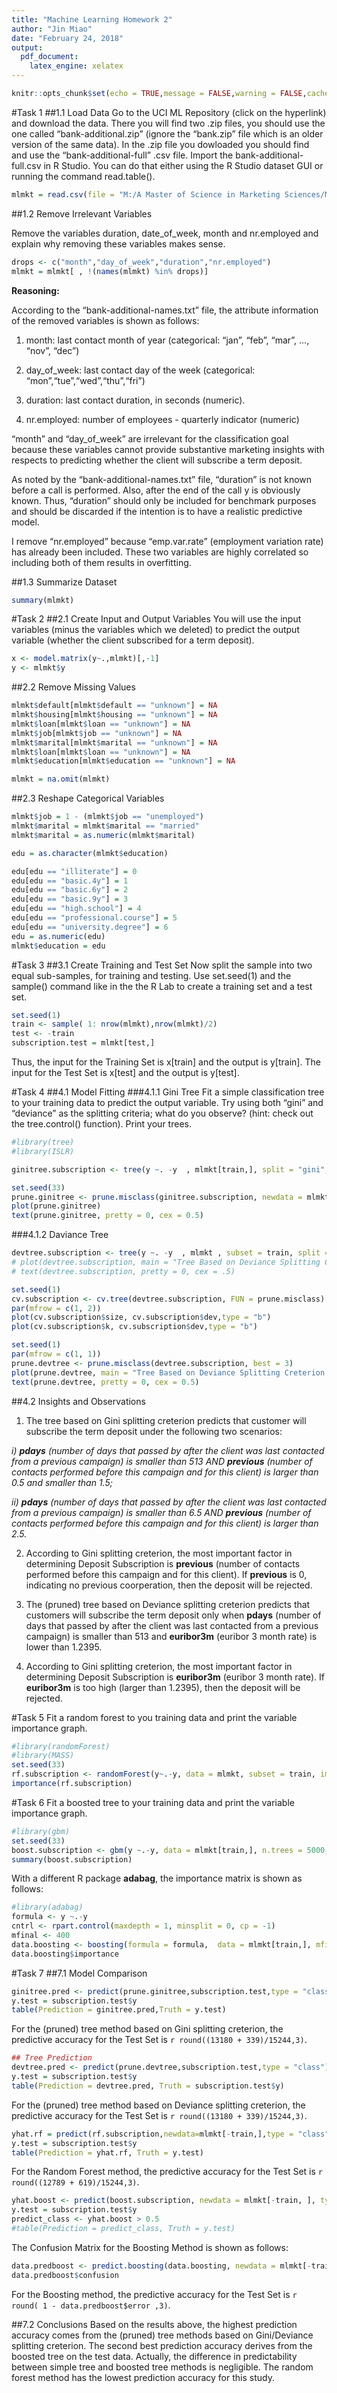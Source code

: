 ```yaml
---
title: "Machine Learning Homework 2"
author: "Jin Miao"
date: "February 24, 2018"
output: 
  pdf_document: 
    latex_engine: xelatex
---
```


```r
knitr::opts_chunk$set(echo = TRUE,message = FALSE,warning = FALSE,cache = TRUE)
```

#Task 1
##1.1 Load Data
Go to the UCI ML Repository (click on the hyperlink) and download the data. There you will find two .zip files, you should use the one called "bank-additional.zip" (ignore the "bank.zip" file which is an older version of the same data). In the .zip file you dowloaded you should find and use the "bank-additional-full" .csv file. Import the bank-additional-full.csv in R Studio. You can do that either using the R Studio dataset GUI or running the command read.table(). 

```r
mlmkt = read.csv(file = "M:/A Master of Science in Marketing Sciences/MS Machine Learning/Homework2/bank-additional-full.csv",sep=";",header = TRUE)
```
##1.2 Remove Irrelevant Variables

Remove the variables duration, date_of_week, month and nr.employed and explain why removing these variables makes sense. 
```r
drops <- c("month","day_of_week","duration","nr.employed")
mlmkt = mlmkt[ , !(names(mlmkt) %in% drops)]
```
**Reasoning:**

According to the "bank-additional-names.txt" file, the attribute information of the removed variables is shown as follows:  

  1. month: last contact month of year (categorical: "jan", "feb", "mar", ..., "nov", "dec")
  
  2. day_of_week: last contact day of the week (categorical: "mon","tue","wed","thu","fri")
  
  3. duration: last contact duration, in seconds (numeric). 
  
  4. nr.employed: number of employees - quarterly indicator (numeric)

"month" and "day_of_week" are irrelevant for the classification goal because these variables cannot provide substantive marketing insights with respects to predicting whether the client will subscribe a term deposit. 

As noted by the "bank-additional-names.txt" file, "duration" is not known before a call is performed. Also, after the end of the call y is obviously known. Thus, "duration" should only be included for benchmark purposes and should be discarded if the intention is to have a realistic predictive model.

I remove "nr.employed" because "emp.var.rate" (employment variation rate) has already been included. These two variables are highly correlated so including both of them results in overfitting. 

##1.3 Summarize Dataset
```r
summary(mlmkt)
```

#Task 2
##2.1 Create Input and Output Variables
You will use the input variables (minus the variables which we deleted) to predict the output variable (whether the client subscribed for a term deposit).
```r
x <- model.matrix(y~.,mlmkt)[,-1]
y <- mlmkt$y
```
##2.2 Remove Missing Values
```r
mlmkt$default[mlmkt$default == "unknown"] = NA
mlmkt$housing[mlmkt$housing == "unknown"] = NA
mlmkt$loan[mlmkt$loan == "unknown"] = NA
mlmkt$job[mlmkt$job == "unknown"] = NA
mlmkt$marital[mlmkt$marital == "unknown"] = NA
mlmkt$loan[mlmkt$loan == "unknown"] = NA
mlmkt$education[mlmkt$education == "unknown"] = NA

mlmkt = na.omit(mlmkt)
```
##2.3 Reshape Categorical Variables
```r
mlmkt$job = 1 - (mlmkt$job == "unemployed")
mlmkt$marital = mlmkt$marital == "married"
mlmkt$marital = as.numeric(mlmkt$marital)

edu = as.character(mlmkt$education)

edu[edu == "illiterate"] = 0
edu[edu == "basic.4y"] = 1
edu[edu == "basic.6y"] = 2
edu[edu == "basic.9y"] = 3
edu[edu == "high.school"] = 4
edu[edu == "professional.course"] = 5
edu[edu == "university.degree"] = 6
edu = as.numeric(edu)
mlmkt$education = edu
```

#Task 3
##3.1 Create Training and Test Set
Now split the sample into two equal sub-samples, for training and testing. Use
set.seed(1) and the sample() command like in the the R Lab to create a training set and a test set.
```r
set.seed(1)
train <- sample( 1: nrow(mlmkt),nrow(mlmkt)/2)
test <- -train
subscription.test = mlmkt[test,]
```
Thus, the input for the Training Set is x[train] and the output is y[train]. The input for the Test Set is x[test] and the output is y[test].

#Task 4
##4.1 Model Fitting
###4.1.1 Gini Tree
Fit a simple classification tree to your training data to predict the output variable. Try using both "gini" and "deviance" as the splitting criteria; what do you observe? (hint: check out the tree.control() function). Print your trees.

```r
#library(tree)
#library(ISLR)

ginitree.subscription <- tree(y ~. -y  , mlmkt[train,], split = "gini", control = tree.control(nobs = 15244, mincut = 50))

set.seed(33)
prune.ginitree <- prune.misclass(ginitree.subscription, newdata = mlmkt[train,], best = 6)
plot(prune.ginitree)
text(prune.ginitree, pretty = 0, cex = 0.5)
```

###4.1.2 Daviance Tree

```r
devtree.subscription <- tree(y ~. -y  , mlmkt , subset = train, split = "deviance")
# plot(devtree.subscription, main = "Tree Based on Deviance Splitting Creterion Before Pruning")
# text(devtree.subscription, pretty = 0, cex = .5)

set.seed(1)
cv.subscription <- cv.tree(devtree.subscription, FUN = prune.misclass)
par(mfrow = c(1, 2))
plot(cv.subscription$size, cv.subscription$dev,type = "b")
plot(cv.subscription$k, cv.subscription$dev,type = "b")

set.seed(1)
par(mfrow = c(1, 1))
prune.devtree <- prune.misclass(devtree.subscription, best = 3)
plot(prune.devtree, main = "Tree Based on Deviance Splitting Creterion After Pruning")
text(prune.devtree, pretty = 0, cex = 0.5)

```

##4.2 Insights and Observations

1. The tree based on Gini splitting creterion predicts that customer will subscribe the term deposit under the following two scenarios:

*i) __pdays__  (number of days that passed by after the client was last contacted from a previous campaign) is smaller than 513 AND __previous__ (number of contacts performed before this campaign and for this client) is larger than 0.5 and smaller than 1.5;*

*ii) __pdays__ (number of days that passed by after the client was last contacted from a previous campaign) is smaller than 6.5 AND __previous__ (number of contacts performed before this campaign and for this client) is larger than 2.5.*

2. According to Gini splitting creterion, the most important factor in determining Deposit Subscription is __previous__ (number of contacts performed before this campaign and for this client). If __previous__ is 0, indicating no previous coorperation, then the deposit will be rejected. 

2. The (pruned) tree based on Deviance splitting creterion predicts that customers will subscribe the term deposit only when __pdays__ (number of days that passed by after the client was last contacted from a previous campaign) is smaller than 513 and __euribor3m__ (euribor 3 month rate) is lower than 1.2395.

2. According to Gini splitting creterion, the most important factor in determining Deposit Subscription is __euribor3m__ (euribor 3 month rate). If __euribor3m__ is too high (larger than 1.2395), then the deposit will be rejected. 


#Task 5
Fit a random forest to you training data and print the variable importance graph.
```r
#library(randomForest)
#library(MASS)
set.seed(33)
rf.subscription <- randomForest(y~.-y, data = mlmkt, subset = train, importance = TRUE)
importance(rf.subscription)
```

#Task 6
Fit a boosted tree to your training data and print the variable importance graph.
```r
#library(gbm)
set.seed(33)
boost.subscription <- gbm(y ~.-y, data = mlmkt[train,], n.trees = 5000, distribution = "gaussian", interaction.depth = 4)
summary(boost.subscription)
```

With a different R package __adabag__, the importance matrix is shown as follows: 
```r
#library(adabag)
formula <- y ~.-y
cntrl <- rpart.control(maxdepth = 1, minsplit = 0, cp = -1)
mfinal <- 400
data.boosting <- boosting(formula = formula,  data = mlmkt[train,], mfinal = mfinal, coeflearn = "Breiman", boos = TRUE, control = cntrl)
data.boosting$importance
```
#Task 7
##7.1 Model Comparison
```r
ginitree.pred <- predict(prune.ginitree,subscription.test,type = "class")
y.test = subscription.test$y
table(Prediction = ginitree.pred,Truth = y.test)
```

For the (pruned) tree method based on Gini splitting creterion, the predictive accuracy for the Test Set is `r round((13180 + 339)/15244,3)`.

```r
## Tree Prediction
devtree.pred <- predict(prune.devtree,subscription.test,type = "class")
y.test = subscription.test$y
table(Prediction = devtree.pred, Truth = subscription.test$y)
```

For the (pruned) tree method based on Deviance splitting creterion, the predictive accuracy for the Test Set is `r round((13180 + 339)/15244,3)`.

```r
yhat.rf = predict(rf.subscription,newdata=mlmkt[-train,],type = "class")
y.test = subscription.test$y
table(Prediction = yhat.rf, Truth = y.test)
```
For the Random Forest method, the predictive accuracy for the Test Set is `r round((12789 + 619)/15244,3)`.

```r
yhat.boost <- predict(boost.subscription, newdata = mlmkt[-train, ], type = "response", n.trees = 5000)
y.test = subscription.test$y
predict_class <- yhat.boost > 0.5
#table(Prediction = predict_class, Truth = y.test)
```

The Confusion Matrix for the Boosting Method is shown as follows:
```r
data.predboost <- predict.boosting(data.boosting, newdata = mlmkt[-train,])
data.predboost$confusion
```
For the Boosting method, the predictive accuracy for the Test Set is `r round( 1 - data.predboost$error ,3)`.

##7.2 Conclusions
Based on the results above, the highest prediction accuracy comes from the (pruned) tree methods based on Gini/Deviance splitting creterion. The second best prediction accuracy derives from the boosted tree on the test data. Actually, the difference in predictability between simple tree and boosted tree methods is negligible. The random forest method has the lowest prediction accuracy for this study. 

